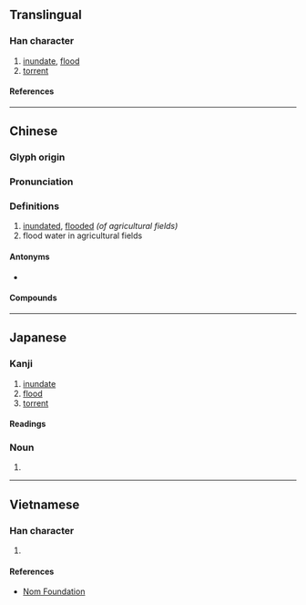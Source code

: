 {{also|涝}}
{{character info/new}}
==Translingual==

===Han character===
{{Han char|rn=85|rad=水|as=12|sn=15|four=39127|canj=EFFS|ids=⿰氵勞}}

# [[inundate]], [[flood]]
# [[torrent]]

====References====
{{Han ref|kx=0651.280|dkj=18318|dj=1061.290|hdz=31747.110|uh=6F87}}

----

==Chinese==
{{zh-forms|s=涝}}

===Glyph origin===
{{Han etym}}
{{Han compound|水|勞|ls=psc|c1=s|c2=p|t1=water}}

===Pronunciation===
{{zh-pron
|m=lào
|c=lou6,lou4
|h=pfs=
|md=
|mn=qz:lō͘/tw:làu/xm,zz:lō
|w=
|mc=y
|oc=y
|cat=v,n,adj
}}

===Definitions===
{{zh-hanzi}}

# [[inundated]], [[flooded]] ''(of agricultural fields)''
# flood water in agricultural fields

====Antonyms====
* {{zh-l|旱}}

====Compounds====
{{zh-der|洪澇|旱澇保收}}

----

==Japanese==

===Kanji===
{{ja-kanji|grade=|rs=水12}}

# [[inundate]]
# [[flood]]
# [[torrent]]

====Readings====
{{rfv-pron|ja}}
{{ja-readings
|goon=ろう<らう
|kanon=ろう<らう
|kun=おおなみ-<おほなみ-
}}

===Noun===
{{ja-noun|おおなみ|hhira=おほなみ}}
# {{alternative spelling of|ja|大波||[[billow]], [[surge]]}}

----

==Vietnamese==

===Han character===
{{vi-readings|rs=水12|reading=lạo, rạo}}

# {{defn|vi|sort=水12}}

====References====
*[http://nomfoundation.org/common/nom_details.php?codepoint=6f87 Nom Foundation]